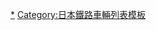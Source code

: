 {{Navbox
|name=上信電鐵車輛
|titlestyle = 
|oddstyle =  background:#005bac; color:#fff;
|title=[[File:Joshin Dentetsu logomark.svg|20px]][[上信電鐵]]的[[鐵路車輛|車輛]]
|list1=現有車輛
|list2={{Navbox subgroup
|groupstyle = background: #ddd; color:black
|group1=電聯車
|list1= {{link-ja|上信電鐵200型電聯車|上信電鉄200形電車|200型}} - {{link-ja|上信電鐵250形電聯車|上信電鉄250形電車|250型}} - {{link-ja|上信電鐵500形電聯車|上信電鉄500形電車|500型}} - [[JR東日本107系電聯車|700型]] - {{link-ja|上信電鐵1000形電聯車|上信電鉄1000形電車|1000型}} - {{link-ja|上信電鐵6000形電聯車|上信電鉄6000形電車|6000型}} - {{link-ja|上信電鐵7000形電聯車|上信電鉄7000形電車|7000型}}
|group2=電力機車
|list2= {{link-ja|上信電氣鐵道Deki1型電力機車|上信電気鉄道デキ1形電気機関車|Deki1型}} - {{link-ja|上信電氣鐵道ED31型電力機車|上信電気鉄道ED31形電気機関車|ED31型}}
|group3=貨車
|list3={{link-ja|日本國鐵Temu100型貨車|国鉄テム100形貨車#上信電鉄テム1形|Temu100型}} - {{link-ja|日本國鐵Hoki800型貨車|国鉄ホキ800形貨車|Hoki800型}}
}}
|list3=退役車輛
|list4={{Navbox subgroup
|groupstyle = background: #ddd; color:black
|group1=電聯車
|list1={{Tsl|ja|上信電気鉄道デハ1形電車|上信電氣鐵道Deha1型電聯車|Deha1型、Sahani1型、Dehano1型、Saha1型}} - {{Tsl|ja|篠山鉄道#車両|篠山鐵道|Saha10形}} - {{link-ja|上信電氣鐵道Deha10型電聯車|上信電気鉄道デハ10形電車|Deha10型、Kuha10型}} - {{link-ja|上信電氣鐵道Deha20型電聯車|上信電気鉄道デハ20形電車|Deha20型、Kuha20型、Kuhani20型}} - {{link-ja|上信電氣鐵道Deha30型電聯車|上信電気鉄道デハニ30形電車|Dehani30型、Kuhani10型}} - {{link-ja|上信電鐵100型電聯車|上信電鉄100形電車|100型}}
|group2=電力機車
|list2= 
|group3=貨車
|list3= {{Tsl|ja|上信電気鉄道ワフ1形貨車|上信電氣鐵道Wafu1型貨車|Wafu1型}} - {{Tsl|ja|上信電気鉄道ワ1形貨車|上信電氣鐵道Wa1型貨車|Wa1型}} - To1型 - Chi1型 - Te1型 - Te20型 - {{Tsl|ja|上信電気鉄道ワ101形貨車|上信電氣鐵道Wa101型貨車|Wa101型}} - {{Tsl|ja|国鉄ワム1形貨車|日本國鐵Wamu1型貨車|Wamu1型}} - {{Tsl|ja|国鉄ワム23000形貨車|日本國鐵Wamu23000型貨車|Wamu200型}} - {{Tsl|ja|国鉄ワム50000形貨車|日本國鐵Wamu50000型貨車|Wamu500型}} - {{Tsl|ja|国鉄ト21600形貨車|日本國鐵To21600型貨車|Tomu1型}} - {{Tsl|ja|国鉄ト24000形貨車|日本國鐵To2400型貨車|Tomu50型}}
}}
}}<noinclude>
[[Category:上信電鐵|*]]
[[Category:日本鐵路車輛列表模板]]
</noinclude>